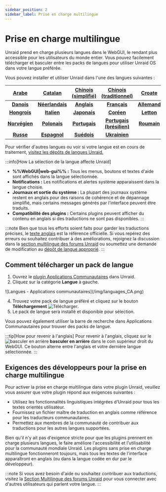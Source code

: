 ```yaml
---
sidebar_position: 2
sidebar_label: Prise en charge multilingue
---
```


# Prise en charge multilingue

Unraid prend en charge plusieurs langues dans le WebGUI, le rendant plus accessible pour les utilisateurs du monde entier. Vous pouvez facilement télécharger et basculer entre les packs de langues pour utiliser Unraid OS dans votre langue préférée.

Vous pouvez installer et utiliser Unraid dans l'une des langues suivantes :

|   **[Arabe](https://github.com/unraid/lang-ar_AR)**   |   **[Catalan](https://github.com/unraid/lang-ca_CA)**   | **[Chinois (simplifié)](https://github.com/unraid/lang-zh_CN)** | **[Chinois (traditionnel)](https://github.com/unraid/lang-zh_TW)** |  **[Croate](https://github.com/unraid/lang-hr_HR)**  |
| :---------------------------------------------------: | :-----------------------------------------------------: | :-------------------------------------------------------------: | :----------------------------------------------------------------: | :--------------------------------------------------: |
|   **[Danois](https://github.com/unraid/lang-da_DA)**  | **[Néerlandais](https://github.com/unraid/lang-nl_NL)** |       **[Anglais](https://github.com/unraid/lang-en_US)**       |        **[Français](https://github.com/unraid/lang-fr_FR)**        | **[Allemand](https://github.com/unraid/lang-de_DE)** |
|  **[Hongrois](https://github.com/unraid/lang-hu_HU)** |   **[Italien](https://github.com/unraid/lang-it_IT)**   |       **[Japonais](https://github.com/unraid/lang-ja_JA)**      |         **[Coréen](https://github.com/unraid/lang-ko_KO)**         |  **[Letton](https://github.com/unraid/lang-lv_LV)**  |
| **[Norvégien](https://github.com/unraid/lang-no_NO)** |   **[Polonais](https://github.com/unraid/lang-pl_PL)**  |      **[Portugais](https://github.com/unraid/lang-pt_PT)**      |  **[Portugais (brésilien)](https://github.com/unraid/lang-pt_BR)** |  **[Roumain](https://github.com/unraid/lang-ro_RO)** |
|   **[Russe](https://github.com/unraid/lang-ru_RU)**   |   **[Espagnol](https://github.com/unraid/lang-es_ES)**  |       **[Suédois](https://github.com/unraid/lang-sv_SE)**       |        **[Ukrainien](https://github.com/unraid/lang-uk_UA)**       |                                                      |

Pour vérifier d'autres langues ou voir si votre langue est en cours de traitement, [visitez les dépôts de langues Unraid.](https://github.com/unraid/language-templates)

:::info[How La sélection de la langue affecte Unraid]
- **%%WebGUI|web-gui%% :** Tous les menus, boutons et textes d'aide sont affichés dans la langue sélectionnée.
- **Notifications :** Les notifications et alertes système apparaissent dans la langue choisie.
- **Journaux et sortie du système :** La plupart des journaux système restent en anglais pour des raisons de cohérence et de dépannage simplifié, mais certains messages générés par l'interface peuvent être traduits.
- **Compatibilité des plugins :** Certains plugins peuvent afficher du contenu en anglais si des traductions ne sont pas disponibles.
:::

:::note
Bien que tous les efforts soient faits pour garder les traductions précises, le [texte anglais](https://github.com/unraid/lang-en_US) est la référence officielle. Si vous repérez des erreurs ou souhaitez contribuer à des améliorations, rejoignez la discussion dans la [section multilingue des forums Unraid](https://forums.unraid.net/forum/75-multi-language-section/) ou soumettez une demande de modification au [dépôt de langue approprié](https://github.com/unraid/language-templates).
:::

## Comment télécharger un pack de langue

1. Ouvrez le [plugin Applications Communautaires](https://unraid.net/community/apps) dans Unraid.
2. Cliquez sur la catégorie **Langue** à gauche.

<div style={{ margin: 'auto', maxWidth: '600px', display: 'flex', flexDirection: 'column', alignItems: 'center' }}>
  ![Langues - Applications communautaires](/img/languages_CA.png)
</div>

4. Trouvez votre pack de langue préféré et cliquez sur le bouton **Téléchargement** ![Télécharger](/img/download_button_icon.png).
5. Le pack de langue sera installé et disponible pour sélection.

Vous pouvez également utiliser la barre de recherche dans Applications Communautaires pour trouver des packs de langue.

:::tip[How pour revenir à l'anglais]
Pour revenir à l'anglais, cliquez sur le ![basculer en arrière](/img/switch_toggle_icon.png) **basculer en arrière** dans le coin supérieur droit du WebGUI. Ce bouton alterne entre l'anglais et votre dernière langue sélectionnée.
:::

## Exigences des développeurs pour la prise en charge multilingue

Pour activer la prise en charge multilingue dans votre plugin Unraid, veuillez vous assurer que votre plugin répond aux exigences suivantes :

- Utilisez les fonctionnalités linguistiques intégrées d'Unraid pour tous les textes orientés utilisateur.
- Fournissez un fichier maître de traduction en anglais comme référence pour les traducteurs communautaires.
- Permettez aux membres de la communauté de contribuer aux traductions pour les autres langues supportées.

Bien qu'il n'y ait pas d'exigence stricte pour que les plugins prennent en charge plusieurs langues, le faire améliore l'accessibilité et l'utilisabilité pour la communauté mondiale Unraid. Les plugins sans prise en charge multilingue fonctionneront toujours, mais tous les textes de l'interface apparaîtront en anglais (ou dans la langue codée en dur par le développeur).

:::note
Si vous avez besoin d'aide ou souhaitez contribuer aux traductions, visitez la [Section Multilingue des forums Unraid](https://forums.unraid.net/forum/75-multi-language-section/) pour vous connecter avec d'autres utilisateurs qui parlent votre langue.
:::
